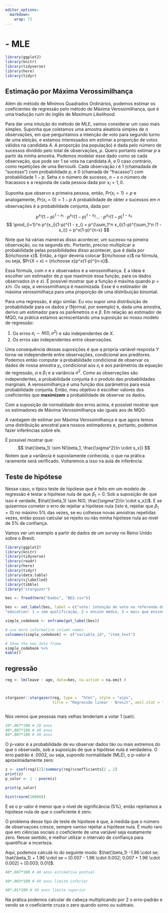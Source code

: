 ```yaml
---
editor_options: 
  markdown: 
    wrap: 72
---
```


# - MLE

```r
library(ggplot2)
library(knitr)
library(tidyverse)
library(here)
library(tidyr)
```

## Estimação por Máxima Verossimilhança

Além do método de Mínimos Quadrados Ordinários, podemos estimar os coeficientes de regressão pelo método de Máxima Verossimilhança, que é uma tradução ruim do inglês de *Maximum Likelihood*. 

Para dar uma intuição do método de MLE, vamos considerar um caso mais simples. Suponha que coletamos uma amostra aleatória simples de $n$ observações, em que perguntamos a intenção de voto para segundo turno de uma eleição, e estamos interessados em estimar a proporção de votos válidos na candidata $A$. A proporção (na população) é dada pelo número de sucessos dividido pelo total de observações, $p$. Quero portanto estimar $p$ a partir da minha amostra. Podemos modelar esse dado como se cada observação, que pode ser $1$ se vota na candidata $A$, e $0$ caso contrário, como repetições de uma Bernoulli. Cada observação $i$ é $1$ (chamadada de "sucesso") com probabilidade $p$, e $0$ (chamada de "fracasso") com probabilidade $1-p$. Seha $x$ o número de sucesso, $n-x$ o número de fracassos e a resposta de cada pessoa dada por $x_i = {1,0}$. 

Suponha que observo a primeira pessoa, então, $Pr(x_i = 1) = p$ e analogamente, $Pr(x_i = 0) = 1 -p$
A probabilidade de obter $x$ sucessos em $n$ observações é a probabilidade conjunta, dada por:

$$
p^{x_1}(1-p)^{1 - x_1}\cdot p^{x_2}(1-p)^{1 - x_2} ... \cdot p^{x_n}(1-p)^{1 - x_n}
$$
$$
\prod_{i=1}^n p^{x_i}(1-p)^{1 - x_i} = p^{\sum_1^n x_i}(1-p)^{\sum_1^n (1 - x_i)} = p^x(1-p)^{n-x}
$$

Note que há várias maneiras disso acontecer, um sucesso na pimeira observação, ou na segunda etc. Portanto, preciso multiplicar a probabilidade pelas possibilidades disso acontecer, que é dada por ${n\choose x}$. Então, a rigor deveria colocar ${n\choose x}$ na fórmula, ou seja, $Pr(X = x) = {n\choose x}p^x(1-p)^{n-x}$.

Essa fórmula, com $n$ e $x$ observados é a verossmilhança. E a ideia é escolher um estimador de $p$ que maximize essa função, para os dados observados ($n$ e $x$). É possível mostrar que a função é máxima quando $p = x/n$. Ou seja, a verossimilhança é maximizada. Esse é o estimador de máxima verossimilhaça para uma proporção de uma distribuição binomial.

Para uma regressão, é algo similar. Eu vou supor uma distribuição de probabilidade para os dados $y$ (Normal, por exemplo) e, dada uma amostra, derivo um estimador para os parÂmetros $\alpha$ e $\beta$. Em relação ao estimador de MQO, na prática estamos acrescentando uma suposição ao nosso modelo de regressão:

1. Os erros $e_i \sim N(0, \sigma^2)$ e são independentes de $X$.
2. Os erros são independentes entre observações.

Uma consequência dessas suposições é que a própria variável resposta $Y$ torna-se independente entre observações, condicional aos preditores. Podemos então computar a probabilidade condicional de observar os dados de nossa amostra $y_i$, condicional aos $x_i$ e aos parâmetros da equação de regressão, $\alpha$ e $\beta_1$ e a variância $\sigma^2$. Como as observações são independentes, a probabilidade conjunta é o produto das probabilidades marginais. A verossimilhança é uma função dos parâmetros para essa probabilidade conjunta. Então, meu objetivo é escolher valores dos coeficientes que **maximizem** a probabilidade de observar os dados.

Com a suposição de normalidade dos erros acima, é possível mostrar que os estimadores de Máxima Verossimilhança são iguais aos de MQO.

A vantagem de estimar por Máxima Verossimilhança é que agora temos uma distribuição amostral para nossos estimadores e, portanto, podemos fazer inferências sobre ele.

É possível mostrar que:
$$
\hat{\beta_1} \sim N(\beta_1, \frac{\sigma^2}{n \cdot s_x})
$$
Notem que a variância é supostamente conhecida, o que na prática raramente será verificado. Voltaremos a isso na aula de inferência.

## Teste de hipótese

Nesse caso, o típico teste de hipótese que é feito em um modelo de regressão é testar a hipótese nula de que $\beta_1 = 0$. Sob a suposição de que isso é verdade, $\hat{\beta_1} \sim N(0, \frac{\sigma^2}{n \cdot s_x})$. E se quisermos cometer o erro de rejeitar a hipótese nula (isto é, rejeitar que $\beta_1 = 0$) no máximo 5% das vezes, se eu colhesse novas amostras repetidas vezes, então posso calcular se rejeito ou não minha hipótese nula ao nível de 5% de confiança.

Vamos ver um exemplo a partir de dados de um survey no Reino Unido sobre o Brexit.
```r
library(ggplot2)
library(knitr)
library(tidyverse)
library(readr)
library(here)
library(tidyr)
library(data.table)
library(sjlabelled)
library(tibble)
library("stargazer")
```

```r
bes <- fread(here("Dados", "BES.csv"))

bes <- set_label(bes, label = c("vote: intenção de voto no referendo do Brexit: 'sair', 'ficar', 'não sabe', 'não votará'", "leave: identifica quem vai votar 'sair' (1) ou 'ficar' (0). Não sabe ou não irá votar é NA",
"education: 1 = sem qualificação, 2 = ensino médio, 3 = mais que ensino médio, 4 = ensino superior, 5 = pós-graduação, NA = sem resposta", "idade"))

simple_codebook <- enframe(get_label(bes))

# use more informative column names
colnames(simple_codebook) <- c("variable_id", "item_text")

# Show the new data frame
simple_codebook %>%
kable()
```

## regressão

```r


reg <- lm(leave ~ age, data=bes, na.action = na.omit )



stargazer::stargazer(reg, type =  "html", style = "ajps",
                     title = "Regressão linear - Brexit", omit.stat = "f")



```
Nós vemos que pessoas mais velhas tenderiam a votar 1 (sair).

```r
20*.007*100 # 20 anos
40*.007*100 # 40 anos
80*.007*100 # 40 anos
```
O p-valor é a probabilidade de eu observar dados tão ou mais extremos do que o observado, sob a suposição de que a hipótese nula é verdadeira. 
O erro padrão é $.0002$, ou seja, supondo normalidade (MLE), o p-valor é aproximadamente zero:

```r
z <- coef(reg)[2]/summary(reg)$coefficients[2 , 2]
print(z)
p_valor <- 1 - pnorm(z)

print(p_valor)

hist(rnorm(10000))
```
E se o p-valor é menor que o nível de significância (5%), então rejeitamos a hipótese nula de que o coeficiente é zero.

O problema desse tipo de teste de hipótese é que, à medida que o número de observaçoes cresce, sempre vamso rejeitar a hipótese nula. É muito raro que em ciências sociais o coeficiente de uma variável seja exatamente zero. Nesse sentido, é melhor utilizar o intervalo de confiança para quantificar a incerteza.

Aqui, podemos calculá-lo do seguinte modo: $\hat{\beta_1} -1.96 \cdot se; \hat{\beta_1}  + 1.96 \cdot se = [0.007 - 1.96 \cdot 0.002; 0.007 + 1.96 \cdot 0.002] = [0.003; 0.01]$.


```r
40*.007*100 # 40 anos estimativa pontual

40*.003*100 # 40 anos limite inferior

40*.01*100 # 40 anos limite superior

```

Na prática podemos calcular de cabeça multiplicando por $2$ o erro-padrão e vendo se o coeficiente cruza o zero quando somo ou subtraio.
